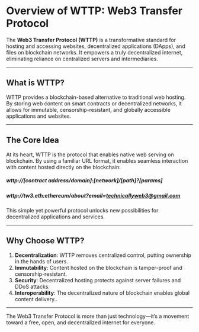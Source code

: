 # Overview of WTTP: Web3 Transfer Protocol  

The **Web3 Transfer Protocol (WTTP)** is a transformative standard for hosting and accessing websites, decentralized applications (DApps), and files on blockchain networks. It empowers a truly decentralized internet, eliminating reliance on centralized servers and intermediaries.  

---

## What is WTTP?  

WTTP provides a blockchain-based alternative to traditional web hosting. By storing web content on smart contracts or decentralized networks, it allows for immutable, censorship-resistant, and globally accessible applications and websites.  

---

## The Core Idea  

At its heart, WTTP is the protocol that enables native web serving on blockchain. By using a familiar URL format, it enables seamless interaction with content hosted directly on the blockchain:  

##### wttp://[contract address/domain]:[network]/[path]?[params]

##### wttp://tw3.eth:ethereum/about?email=technicallyweb3@gmail.com


This simple yet powerful protocol unlocks new possibilities for decentralized applications and services.  

---

## Why Choose WTTP?  

1. **Decentralization**: WTTP removes centralized control, putting ownership in the hands of users.  
2. **Immutability**: Content hosted on the blockchain is tamper-proof and censorship-resistant.  
3. **Security**: Decentralized hosting protects against server failures and DDoS attacks. 
4. **Interoperability**: The decentralized nature of blockchain enables global content delivery..  

---

The Web3 Transfer Protocol is more than just technology—it’s a movement toward a free, open, and decentralized internet for everyone.  

